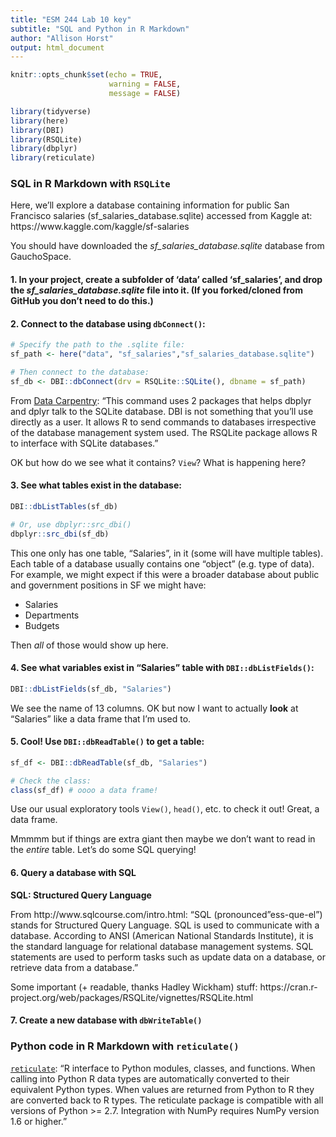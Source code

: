 ```yaml
---
title: "ESM 244 Lab 10 key"
subtitle: "SQL and Python in R Markdown"
author: "Allison Horst"
output: html_document
---
```


```r
knitr::opts_chunk$set(echo = TRUE,
                      warning = FALSE,
                      message = FALSE)

library(tidyverse)
library(here)
library(DBI)
library(RSQLite)
library(dbplyr)
library(reticulate)
```

### SQL in R Markdown with `RSQLite`

Here, we'll explore a database containing information for public San Francisco salaries (sf_salaries_database.sqlite) accessed from Kaggle at:
https://www.kaggle.com/kaggle/sf-salaries

You should have downloaded the *sf_salaries_database.sqlite* database from GauchoSpace. 

#### 1. In your project, create a subfolder of 'data' called 'sf_salaries', and drop the *sf_salaries_database.sqlite* file into it. (If you forked/cloned from GitHub you don't need to do this.)

#### 2. Connect to the database using `dbConnect()`:
```r
# Specify the path to the .sqlite file:
sf_path <- here("data", "sf_salaries","sf_salaries_database.sqlite")

# Then connect to the database:
sf_db <- DBI::dbConnect(drv = RSQLite::SQLite(), dbname = sf_path)
```

From [Data Carpentry](https://datacarpentry.org/R-ecology-lesson/05-r-and-databases.html): "This command uses 2 packages that helps dbplyr and dplyr talk to the SQLite database. DBI is not something that you’ll use directly as a user. It allows R to send commands to databases irrespective of the database management system used. The RSQLite package allows R to interface with SQLite databases."

OK but how do we see what it contains? `View`? What is happening here? 

#### 3. See what tables exist in the database:
```r
DBI::dbListTables(sf_db)

# Or, use dbplyr::src_dbi()
dbplyr::src_dbi(sf_db)
```

This one only has one table, "Salaries", in it (some will have multiple tables). Each table of a database usually contains one "object" (e.g. type of data). For example, we might expect if this were a broader database about public and government positions in SF we might have:

- Salaries
- Departments
- Budgets

Then *all* of those would show up here. 

#### 4. See what variables exist in "Salaries" table with `DBI::dbListFields()`:
```r
DBI::dbListFields(sf_db, "Salaries")
```

We see the name of 13 columns. OK but now I want to actually **look** at "Salaries" like a data frame that I'm used to.

#### 5. Cool! Use `DBI::dbReadTable()` to get a table:
```r
sf_df <- DBI::dbReadTable(sf_db, "Salaries")

# Check the class:
class(sf_df) # oooo a data frame!
```

Use our usual exploratory tools `View()`, `head()`, etc. to check it out!
Great, a data frame. 

Mmmmm but if things are extra giant then maybe we don't want to read in the *entire* table. Let's do some SQL querying! 

#### 6. Query a database with SQL

**SQL: Structured Query Language**

From http://www.sqlcourse.com/intro.html:
"SQL (pronounced "ess-que-el") stands for Structured Query Language. SQL is used to communicate with a database. According to ANSI (American National Standards Institute), it is the standard language for relational database management systems. SQL statements are used to perform tasks such as update data on a database, or retrieve data from a database."

Some important (+ readable, thanks Hadley Wickham) stuff: https://cran.r-project.org/web/packages/RSQLite/vignettes/RSQLite.html

#### 7. Create a new database with `dbWriteTable()`


### Python code in R Markdown with `reticulate()`

[`reticulate`](https://rstudio.github.io/reticulate/): "R interface to Python modules, classes, and functions. When calling into Python R data types are automatically converted to their equivalent Python types. When values are returned from Python to R they are converted back to R types. The reticulate package is compatible with all versions of Python >= 2.7. Integration with NumPy requires NumPy version 1.6 or higher."


